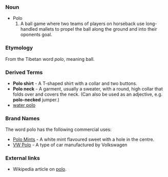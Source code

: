 === Noun ===
* Polo
*# A ball game where two teams of players on horseback use long-handled mallets to propel the ball along the ground and into their oponents goal.

=== Etymology ===
From the Tibetan word ''polo'', meaning ball.

=== Derived Terms ===
* '''Polo shirt''' - A T-shaped shirt with a collar and two buttons.
* '''Polo neck''' - A garment, usually a sweater, with a round, high collar that folds over and covers the neck. (Can also be used as an adjective, e.g. '''polo-necked''' jumper.)
* [[water polo]]

=== Brand Names ===
The word polo has the following commercial uses:
* [[w:polo (mint)|Polo Mints]] - A white mint flavoured sweet with a hole in the centre.
* [[w:VW Polo|VW Polo]] - A type of car manufactured by Volkswagen

===External links===
* Wikipedia article on [[w:polo|polo]].